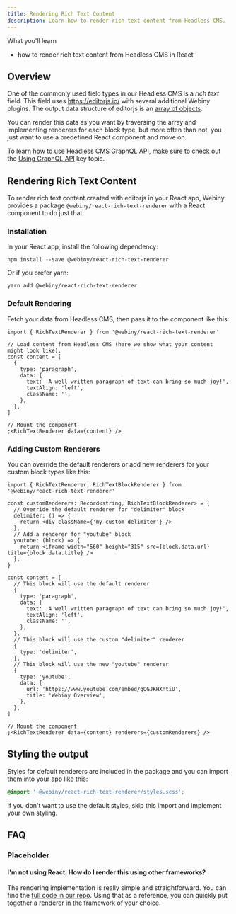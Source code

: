 ```yaml
---
title: Rendering Rich Text Content
description: Learn how to render rich text content from Headless CMS.
---
```



<Alert type="success">

What you'll learn

- how to render rich text content from Headless CMS in React

</Alert>

## Overview

One of the commonly used field types in our Headless CMS is a _rich text_ field. This field uses https://editorjs.io/ with several additional Webiny plugins. The output data structure of editorjs is an [array of objects](https://editorjs.io/saving-data#output-data-format).

You can render this data as you want by traversing the array and implementing renderers for each block type, but more often than not, you just want to use a predefined React component and move on.

<Alert type="info">

To learn how to use Headless CMS GraphQL API, make sure to check out the [Using GraphQL API](/docs/how-to-guides/webiny-applications/headless-cms/using-graphql-api) key topic.

</Alert>

## Rendering Rich Text Content

To render rich text content created with editorjs in your React app, Webiny provides a package `@webiny/react-rich-text-renderer` with a React component to do just that.

### Installation

In your React app, install the following dependency:

```
npm install --save @webiny/react-rich-text-renderer
```

Or if you prefer yarn:

```
yarn add @webiny/react-rich-text-renderer
```

### Default Rendering

Fetch your data from Headless CMS, then pass it to the component like this:

```tsx myView.tsx
import { RichTextRenderer } from '@webiny/react-rich-text-renderer'

// Load content from Headless CMS (here we show what your content might look like).
const content = [
  {
    type: 'paragraph',
    data: {
      text: 'A well written paragraph of text can bring so much joy!',
      textAlign: 'left',
      className: '',
    },
  },
]

// Mount the component
;<RichTextRenderer data={content} />
```

### Adding Custom Renderers

You can override the default renderers or add new renderers for your custom block types like this:

```tsx myView.tsx
import { RichTextRenderer, RichTextBlockRenderer } from '@webiny/react-rich-text-renderer'

const customRenderers: Record<string, RichTextBlockRenderer> = {
  // Override the default renderer for "delimiter" block
  delimiter: () => {
    return <div className={'my-custom-delimiter'} />
  },
  // Add a renderer for "youtube" block
  youtube: (block) => {
    return <iframe width="560" height="315" src={block.data.url} title={block.data.title} />
  },
}

const content = [
  // This block will use the default renderer
  {
    type: 'paragraph',
    data: {
      text: 'A well written paragraph of text can bring so much joy!',
      textAlign: 'left',
      className: '',
    },
  },
  // This block will use the custom "delimiter" renderer
  {
    type: 'delimiter',
  },
  // This block will use the new "youtube" renderer
  {
    type: 'youtube',
    data: {
      url: 'https://www.youtube.com/embed/gOGJKHXntiU',
      title: 'Webiny Overview',
    },
  },
]

// Mount the component
;<RichTextRenderer data={content} renderers={customRenderers} />
```

## Styling the output

Styles for default renderers are included in the package and you can import them into your app like this:

```scss
@import '~@webiny/react-rich-text-renderer/styles.scss';
```

If you don't want to use the default styles, skip this import and implement your own styling.

## FAQ

### Placeholder

#### I'm not using React. How do I render this using other frameworks?

The rendering implementation is really simple and straightforward. You can find the [full code in our repo](https://github.com/webiny/webiny-js/blob/next/packages/react-rich-text-renderer/src/index.tsx). Using that as a reference, you can quickly put together a renderer in the framework of your choice.

